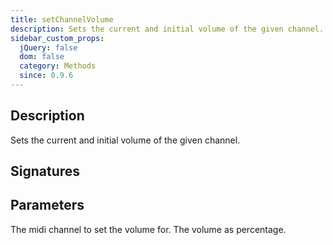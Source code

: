 ```yaml
---
title: setChannelVolume
description: Sets the current and initial volume of the given channel.
sidebar_custom_props:
  jQuery: false
  dom: false
  category: Methods
  since: 0.9.6
---
```


<SinceBadge since="0.9.6" />


## Description
Sets the current and initial volume of the given channel. 

## Signatures

<TypeTable>
    <TypeRow type="net" name="void SetChannelVolume(int channel, double volume)">
    </TypeRow>
    <TypeRow type="js" name="function setChannelVolume(channel, volume)">
    </TypeRow>
</TypeTable>

## Parameters

<ParameterTable>
    <ParameterRow platform="all" name="channel" type="int">
        The midi channel to set the volume for. 
    </ParameterRow>
    <ParameterRow platform="all" name="Volume" type="double">
        The volume as percentage. 
    </ParameterRow>
</ParameterTable>
